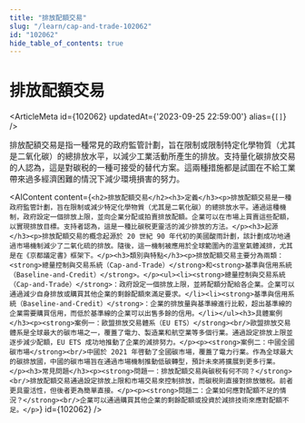 ```yaml
---
title: "排放配額交易"
slug: "/learn/cap-and-trade-102062"
id: "102062"
hide_table_of_contents: true
---
```



# 排放配額交易

<ArticleMeta id={102062} updatedAt={'2023-09-25 22:59:00'} alias={`[]`} />
<div className='border-solid border-b border-t-0 my-4 border-[var(--ifm-color-gray-300)]' />

排放配額交易是指一種常見的政府監管計劃，旨在限制或限制特定化學物質（尤其是二氧化碳）的總排放水平，以減少工業活動所產生的排放。支持量化碳排放交易的人認為，這是對碳税的一種可接受的替代方案。這兩種措施都是試圖在不給工業帶來過多經濟困難的情況下減少環境損害的努力。

<AIContent content={`<h2>排放配額交易</h2><h3>定義</h3><p>排放配額交易是一種政府監管計劃，旨在限制或減少特定化學物質（尤其是二氧化碳）的總排放水平。通過這種機制，政府設定一個排放上限，並向企業分配或拍賣排放配額。企業可以在市場上買賣這些配額，以實現排放目標。支持者認為，這是一種比碳税更靈活的減少排放的方法。</p><h3>起源</h3><p>排放配額交易的概念起源於 20 世紀 90 年代初的美國酸雨計劃，該計劃成功地通過市場機制減少了二氧化硫的排放。隨後，這一機制被應用於全球範圍內的温室氣體減排，尤其是在《京都議定書》框架下。</p><h3>類別與特點</h3><p>排放配額交易主要分為兩類：<strong>總量控制與交易系統（Cap-and-Trade）</strong>和<strong>基準與信用系統（Baseline-and-Credit）</strong>。</p><ul><li><strong>總量控制與交易系統（Cap-and-Trade）</strong>：政府設定一個排放上限，並將配額分配給各企業。企業可以通過減少自身排放或購買其他企業的剩餘配額來滿足要求。</li><li><strong>基準與信用系統（Baseline-and-Credit）</strong>：企業的排放量與基準線進行比較，超出基準線的企業需要購買信用，而低於基準線的企業可以出售多餘的信用。</li></ul><h3>具體案例</h3><p><strong>案例一：歐盟排放交易體系（EU ETS）</strong><br/>歐盟排放交易體系是全球最大的碳市場之一，覆蓋了電力、製造業和航空業等多個行業。通過設定排放上限並逐步減少配額，EU ETS 成功地推動了企業的減排努力。</p><p><strong>案例二：中國全國碳市場</strong><br/>中國於 2021 年啓動了全國碳市場，覆蓋了電力行業。作為全球最大的碳排放國，中國的碳市場旨在通過市場機制推動低碳轉型，預計未來將擴展到更多行業。</p><h3>常見問題</h3><p><strong>問題一：排放配額交易與碳税有何不同？</strong><br/>排放配額交易通過設定排放上限和市場交易來控制排放，而碳税則直接對排放徵税。前者更具靈活性，但後者更為簡單直接。</p><p><strong>問題二：企業如何應對配額不足的情況？</strong><br/>企業可以通過購買其他企業的剩餘配額或投資於減排技術來應對配額不足。</p>`} id={102062} />
